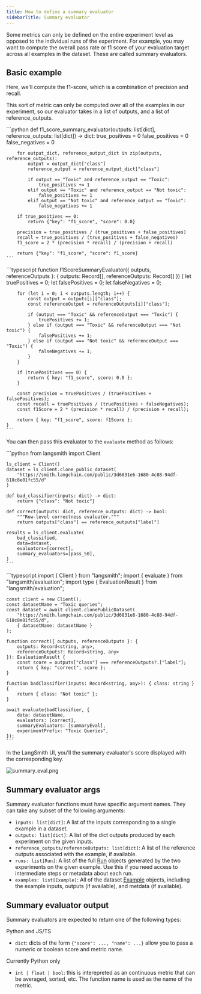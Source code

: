 ```yaml
---
title: How to define a summary evaluator
sidebarTitle: Summary evaluator
---
```


Some metrics can only be defined on the entire experiment level as opposed to the individual runs of the experiment. For example, you may want to compute the overall pass rate or f1 score of your evaluation target across all examples in the dataset. These are called summary evaluators.

## Basic example

Here, we'll compute the f1-score, which is a combination of precision and recall.

This sort of metric can only be computed over all of the examples in our experiment, so our evaluator takes in a list of outputs, and a list of reference_outputs.

<Tabs>
  <Tab title="Python">
    ```python
    def f1_score_summary_evaluator(outputs: list[dict], reference_outputs: list[dict]) -> dict:
        true_positives = 0
        false_positives = 0
        false_negatives = 0
        
        for output_dict, reference_output_dict in zip(outputs, reference_outputs):
            output = output_dict["class"]
            reference_output = reference_output_dict["class"]
            
            if output == "Toxic" and reference_output == "Toxic":
                true_positives += 1
            elif output == "Toxic" and reference_output == "Not toxic":
                false_positives += 1
            elif output == "Not toxic" and reference_output == "Toxic":
                false_negatives += 1
        
        if true_positives == 0:
            return {"key": "f1_score", "score": 0.0}
        
        precision = true_positives / (true_positives + false_positives)
        recall = true_positives / (true_positives + false_negatives)
        f1_score = 2 * (precision * recall) / (precision + recall)
        
        return {"key": "f1_score", "score": f1_score}
    ```
  </Tab>
  <Tab title="TypeScript">
    ```typescript
    function f1ScoreSummaryEvaluator({ outputs, referenceOutputs }: { 
        outputs: Record<string, any>[], 
        referenceOutputs: Record<string, any>[] 
    }) {
        let truePositives = 0;
        let falsePositives = 0;
        let falseNegatives = 0;
        
        for (let i = 0; i < outputs.length; i++) {
            const output = outputs[i]["class"];
            const referenceOutput = referenceOutputs[i]["class"];
            
            if (output === "Toxic" && referenceOutput === "Toxic") {
                truePositives += 1;
            } else if (output === "Toxic" && referenceOutput === "Not toxic") {
                falsePositives += 1;
            } else if (output === "Not toxic" && referenceOutput === "Toxic") {
                falseNegatives += 1;
            }
        }
        
        if (truePositives === 0) {
            return { key: "f1_score", score: 0.0 };
        }
        
        const precision = truePositives / (truePositives + falsePositives);
        const recall = truePositives / (truePositives + falseNegatives);
        const f1Score = 2 * (precision * recall) / (precision + recall);
        
        return { key: "f1_score", score: f1Score };
    }
    ```
  </Tab>
</Tabs>

You can then pass this evaluator to the `evaluate` method as follows:

<Tabs>
  <Tab title="Python">
    ```python
    from langsmith import Client

    ls_client = Client()
    dataset = ls_client.clone_public_dataset(
        "https://smith.langchain.com/public/3d6831e6-1680-4c88-94df-618c8e01fc55/d"
    )

    def bad_classifier(inputs: dict) -> dict:
        return {"class": "Not toxic"}

    def correct(outputs: dict, reference_outputs: dict) -> bool:
        """Row-level correctness evaluator."""
        return outputs["class"] == reference_outputs["label"]

    results = ls_client.evaluate(
        bad_classified,
        data=dataset,
        evaluators=[correct],
        summary_evaluators=[pass_50],
    )
    ```
  </Tab>
  <Tab title="TypeScript">
    ```typescript
    import { Client } from "langsmith";
    import { evaluate } from "langsmith/evaluation";
    import type { EvaluationResult } from "langsmith/evaluation";

    const client = new Client();
    const datasetName = "Toxic queries";
    const dataset = await client.clonePublicDataset(
        "https://smith.langchain.com/public/3d6831e6-1680-4c88-94df-618c8e01fc55/d",
        { datasetName: datasetName }
    );

    function correct({ outputs, referenceOutputs }: { 
        outputs: Record<string, any>, 
        referenceOutputs?: Record<string, any> 
    }): EvaluationResult {
        const score = outputs["class"] === referenceOutputs?.["label"];
        return { key: "correct", score };
    }

    function badClassifier(inputs: Record<string, any>): { class: string } {
        return { class: "Not toxic" };
    }

    await evaluate(badClassifier, {
        data: datasetName,
        evaluators: [correct],
        summaryEvaluators: [summaryEval],
        experimentPrefix: "Toxic Queries",
    });
    ```
  </Tab>
</Tabs>

In the LangSmith UI, you'll the summary evaluator's score displayed with the corresponding key.

![summary_eval.png](/langsmith/images/summary-eval.png)

## Summary evaluator args

Summary evaluator functions must have specific argument names. They can take any subset of the following arguments:

* `inputs: list[dict]`: A list of the inputs corresponding to a single example in a dataset.
* `outputs: list[dict]`: A list of the dict outputs produced by each experiment on the given inputs.
* `reference_outputs/referenceOutputs: list[dict]`: A list of the reference outputs associated with the example, if available.
* `runs: list[Run]`: A list of the full [Run](/langsmith/run-data-format) objects generated by the two experiments on the given example. Use this if you need access to intermediate steps or metadata about each run.
* `examples: list[Example]`: All of the dataset [Example](/langsmith/example-data-format) objects, including the example inputs, outputs (if available), and metdata (if available).

## Summary evaluator output

Summary evaluators are expected to return one of the following types:

Python and JS/TS

* `dict`: dicts of the form `{"score": ..., "name": ...}` allow you to pass a numeric or boolean score and metric name.

Currently Python only

* `int | float | bool`: this is interepreted as an continuous metric that can be averaged, sorted, etc. The function name is used as the name of the metric.
